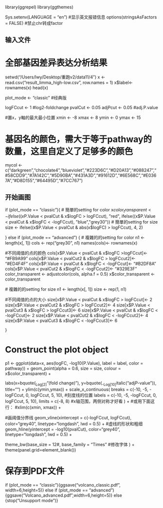 library(ggrepel)
library(ggthemes)

Sys.setenv(LANGUAGE = "en") #显示英文报错信息
options(stringsAsFactors = FALSE) #禁止chr转成factor


## 输入文件
# 全部基因差异表达分析结果
setwd("/Users/lwy/Desktop/重跑v2/data11/4")
x <- read.csv("result_limma_high-low.csv", row.names = 1)
x$label<- rownames(x)
head(x)

plot_mode <- "classic" #经典版

logFCcut <- 1 #log2-foldchange
pvalCut <- 0.05
adjPcut <- 0.05 #adj.P.value

#置x，y軸的最大最小位置
xmin <- -8
xmax <- 8
ymin <- 0
ymax <- 15


# 基因名的颜色，需大于等于pathway的数量，这里自定义了足够多的颜色
mycol <- c("darkgreen","chocolate4","blueviolet","#223D6C","#D20A13","#088247","#58CDD9","#7A142C","#5D90BA","#431A3D","#91612D","#6E568C","#E0367A","#D8D155","#64495D","#7CC767")


## 开始画图


if (plot_mode == "classic"){
  # 簡單的setting for color
  x$color_transparent <- ifelse((x$P.Value < pvalCut & x$logFC > logFCcut), "red", ifelse((x$P.Value < pvalCut & x$logFC < -logFCcut), "blue","grey30"))
  # 簡單的setting for size
  size <- ifelse((x$P.Value < pvalCut & abs(x$logFC) > logFCcut), 4, 2)
  
} else if (plot_mode == "advanced") {
  # 複雜的的setting for color
  n1 <- length(x[, 1])
  cols <- rep("grey30", n1)
  names(cols)<- rownames(x)
  
  #不同阈值的点的颜色
  cols[x$P.Value < pvalCut & x$logFC >logFCcut]<- "#FB9A99"
  cols[x$P.Value < pvalCut2 & x$logFC > logFCcut2]<- "#ED4F4F"
  cols[x$P.Value < pvalCut & x$logFC < -logFCcut]<- "#B2DF8A"
  cols[x$P.Value < pvalCut2 & x$logFC < -logFCcut2]<- "#329E3F"
  color_transparent <- adjustcolor(cols, alpha.f = 0.5)
  x$color_transparent <- color_transparent
  
  # 複雜的的setting for size
  n1 <- length(x[, 1])
  size <- rep(1, n1)
  
  #不同阈值的点的大小
  size[x$P.Value < pvalCut & x$logFC > logFCcut]<- 2
  size[x$P.Value < pvalCut2 & x$logFC > logFCcut2]<- 4
  size[x$P.Value < pvalCut3 & x$logFC > logFCcut3]<- 6
  size[x$P.Value < pvalCut & x$logFC < -logFCcut]<- 2
  size[x$P.Value < pvalCut2 & x$logFC < -logFCcut2]<- 4
  size[x$P.Value < pvalCut3 & x$logFC < -logFCcut3]<- 6
  
} 

# Construct the plot object
p1 <- ggplot(data=x, aes(logFC, -log10(P.Value), label = label, color = pathway)) +
  geom_point(alpha = 0.6, size = size, colour = x$color_transparent) +

  labs(x=bquote(~Log[2]~"(fold change)"), y=bquote(~-Log[10]~italic("adjP-value")), title="") + 
  ylim(c(ymin,ymax)) + 
  scale_x_continuous(
    breaks = c(-10, -5, -logFCcut, 0, logFCcut, 5, 10), #刻度线的位置
    labels = c(-10, -5, -logFCcut, 0, logFCcut, 5, 10),
    limits = c(-8, 8) #x轴范围，两侧对称才好看
  ) +
  #或用下面这行：
  #xlim(c(xmin, xmax)) + 

  #画阈值分界线
  geom_vline(xintercept = c(-logFCcut, logFCcut), color="grey40", 
             linetype="longdash", lwd = 0.5) + #虚线的形状和粗细
  geom_hline(yintercept = -log10(pvalCut), color="grey40", 
             linetype="longdash", lwd = 0.5) +
  
  theme_bw(base_size = 12#, base_family = "Times" #修改字体
           ) +
  theme(panel.grid=element_blank())


# 保存到PDF文件
if (plot_mode == "classic"){ggsave("volcano_classic.pdf", width=6,height=5)} else if (plot_mode == "advanced") {ggsave("Volcano_advanced.pdf",width=6,height=5)} else {stop("Unsupport mode")}


